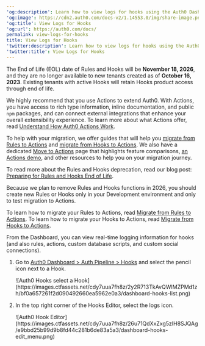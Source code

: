 ---
'og:description': Learn how to view logs for hooks using the Auth0 Dashboard.
'og:image': https://cdn2.auth0.com/docs-v2/1.14553.0/img/share-image.png
'og:title': View Logs for Hooks
'og:url': https://auth0.com/docs/
permalink: view-logs-for-hooks
title: View Logs for Hooks
'twitter:description': Learn how to view logs for hooks using the Auth0 Dashboard.
'twitter:title': View Logs for Hooks
---
<Warning>

The End of Life (EOL) date of Rules and Hooks will be **November 18, 2026**, and they are no longer available to new tenants created as of **October 16, 2023**. Existing tenants with active Hooks will retain Hooks product access through end of life.

We highly recommend that you use Actions to extend Auth0. With Actions, you have access to rich type information, inline documentation, and public `npm` packages, and can connect external integrations that enhance your overall extensibility experience. To learn more about what Actions offer, read [Understand How Auth0 Actions Work](/docs/customize/actions/actions-overview).

To help with your migration, we offer guides that will help you [migrate from Rules to Actions](/docs/customize/actions/migrate/migrate-from-rules-to-actions) and [migrate from Hooks to Actions](/docs/customize/actions/migrate/migrate-from-hooks-to-actions). We also have a dedicated [Move to Actions](https://auth0.com/extensibility/movetoactions) page that highlights feature comparisons, [an Actions demo](https://www.youtube.com/watch?v=UesFSY1klrI), and other resources to help you on your migration journey.

To read more about the Rules and Hooks deprecation, read our blog post: [Preparing for Rules and Hooks End of Life](https://auth0.com/blog/preparing-for-rules-and-hooks-end-of-life/).

</Warning>

<Warning>

Because we plan to remove Rules and Hooks functions in 2026, you should create new Rules or Hooks only in your Development environment and only to test migration to Actions.

To learn how to migrate your Rules to Actions, read [Migrate from Rules to Actions](/docs/customize/actions/migrate/migrate-from-rules-to-actions). To learn how to migrate your Hooks to Actions, read [Migrate from Hooks to Actions](/docs/customize/actions/migrate/migrate-from-hooks-to-actions).

</Warning>

From the Dashboard, you can view real-time logging information for hooks (and also rules, actions, custom database scripts, and custom social connections).

1. Go to [Auth0 Dashboard > Auth Pipeline > Hooks](https://manage.auth0.com/#/) and select the pencil icon next to a Hook.

   <Frame>![Auth0 Hooks select a Hook](https://images.ctfassets.net/cdy7uua7fh8z/2y2R713TkAvQWIMZPMd1zh/bf0a657261f2d090492660ea5962e0a3/dashboard-hooks-list.png)</Frame>
2. In the top right corner of the Hooks Editor, select the logs icon.

   <Frame>![Auth0 Hook Editor](https://images.ctfassets.net/cdy7uua7fh8z/26u71QdXxZxg5zIH8SJQAg/e9bbd25b99d9b8fd44c281b6de83a5a3/dashboard-hooks-edit_menu.png)</Frame>